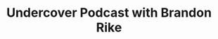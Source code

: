 ---
id: brandon-rike
title: Undercover Podcast with Brandon Rike
description: PLACEHOLDER
keywords:
  - trench
---